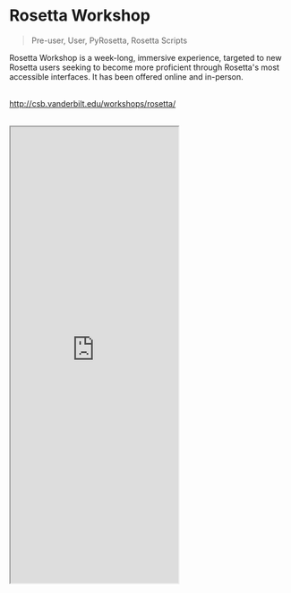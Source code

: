 # Rosetta Workshop

> Pre-user, User, PyRosetta, Rosetta Scripts

Rosetta Workshop is a week-long, immersive experience, targeted to new Rosetta users seeking to become more proficient through Rosetta's most accessible interfaces. It has been offered online and in-person. <br></br>

http://csb.vanderbilt.edu/workshops/rosetta/
<br></br>

<iframe className="w-full" height="815" src="http://csb.vanderbilt.edu/workshops/rosetta/"></iframe>
